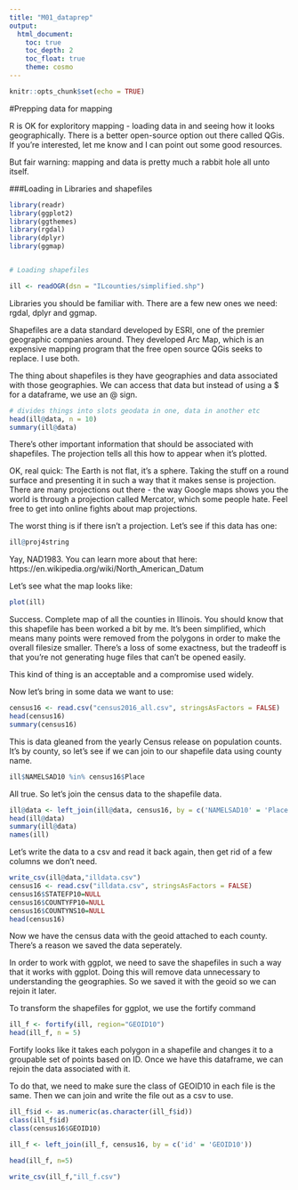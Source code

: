 ```yaml
---
title: "M01_dataprep"
output:
  html_document: 
    toc: true
    toc_depth: 2
    toc_float: true
    theme: cosmo
---
```


```r
knitr::opts_chunk$set(echo = TRUE)
```

#Prepping data for mapping

R is OK for exploritory mapping - loading data in and seeing how it looks geographically. There is a better open-source option out there called QGis. If you're interested, let me know and I can point out some good resources.

But fair warning: mapping and data is pretty much a rabbit hole all unto itself. 

###Loading in Libraries and shapefiles

```r

library(readr)
library(ggplot2)
library(ggthemes)
library(rgdal)
library(dplyr)
library(ggmap)


# Loading shapefiles

ill <- readOGR(dsn = "ILcounties/simplified.shp")

```

Libraries you should be familiar with. There are a few new ones we need: rgdal, dplyr and ggmap. 

Shapefiles are a data standard developed by ESRI, one of the premier geographic companies around. They developed Arc Map, which is an expensive mapping program that the free open source QGis seeks to replace. I use both.

The thing about shapefiles is they have geographies and data associated with those geographies. We can access that data but instead of using a $ for a dataframe, we use an @ sign.

```r

# divides things into slots geodata in one, data in another etc
head(ill@data, n = 10)
summary(ill@data)

```

There's other important information that should be associated with shapefiles. The projection tells all this how to appear when it's plotted.

OK, real quick: The Earth is not flat, it's a sphere. Taking the stuff on a round surface and presenting it in such a way that it makes sense is projection. There are many projections out there - the way Google maps shows you the world is through a projection called Mercator, which some people hate. Feel free to get into online fights about map projections.

The worst thing is if there isn't a projection. Let's see if this data has one:

```r

ill@proj4string

```

Yay, NAD1983. You can learn more about that here: https://en.wikipedia.org/wiki/North_American_Datum

Let's see what the map looks like:

```r

plot(ill)

```

Success. Complete map of all the counties in Illinois. You should know that this shapefile has been worked a bit by me. It's been simplified, which means many points were removed from the polygons in order to make the overall filesize smaller. There's a loss of some exactness, but the tradeoff is that you're not generating huge files that can't be opened easily.

This kind of thing is an acceptable and a compromise used widely.

Now let's bring in some data we want to use:

```r

census16 <- read.csv("census2016_all.csv", stringsAsFactors = FALSE)
head(census16)
summary(census16)

```

This is data gleaned from the yearly Census release on population counts. It's by county, so let's see if we can join to our shapefile data using county name. 

```r

ill$NAMELSAD10 %in% census16$Place

```

All true. So let's join the census data to the shapefile data.

```r

ill@data <- left_join(ill@data, census16, by = c('NAMELSAD10' = 'Place'))
head(ill@data)
summary(ill@data)
names(ill)

```

Let's write the data to a csv and read it back again, then get rid of a few columns we don't need.

```r

write_csv(ill@data,"illdata.csv")
census16 <- read.csv("illdata.csv", stringsAsFactors = FALSE)
census16$STATEFP10=NULL
census16$COUNTYFP10=NULL
census16$COUNTYNS10=NULL
head(census16)

```

Now we have the census data with the geoid attached to each county. There's a reason we saved the data seperately.

In order to work with ggplot, we need to save the shapefiles in such a way that it works with ggplot. Doing this will remove data unnecessary to understanding the geographies. So we saved it with the geoid so we can rejoin it later.

To transform the shapefiles for ggplot, we use the fortify command

```r

ill_f <- fortify(ill, region="GEOID10")
head(ill_f, n = 5) 

```

Fortify looks like it takes each polygon in a shapefile and changes it to a groupable set of points based on ID.
Once we have this dataframe, we can rejoin the data associated with it.

To do that, we need to make sure the class of GEOID10 in each file is the same. Then we can join and write the file out as a csv to use.

```r

ill_f$id <- as.numeric(as.character(ill_f$id))
class(ill_f$id)
class(census16$GEOID10)

ill_f <- left_join(ill_f, census16, by = c('id' = 'GEOID10'))

head(ill_f, n=5)

write_csv(ill_f,"ill_f.csv")

```




